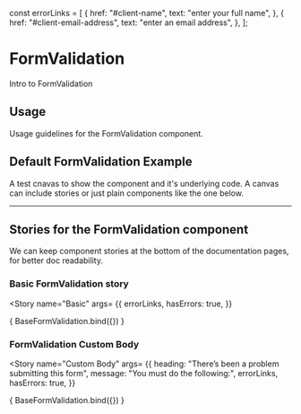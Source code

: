 
const errorLinks = [
  {
    href: "#client-name",
    text: "enter your full name",
  },
  {
    href: "#client-email-address",
    text: "enter an email address",
  },
];

<Meta title="Elements/FormValidation" component={FormValidation} />

# FormValidation
Intro to FormValidation

## Usage
Usage guidelines for the FormValidation component.

## Default FormValidation Example
A test cnavas to show the component and it's underlying code.
A canvas can include stories or just plain components like the one below.
<Canvas>
  <FormValidation
    heading="custom heading"
    message="custom validation message here"
    hasErrors="true">
  </FormValidation>
</Canvas>

<hr/>

## Stories for the FormValidation component
We can keep component stories at the bottom of the documentation pages, for better doc readability.

### Basic FormValidation story
<Story name="Basic"
  args= {{
    errorLinks,
    hasErrors: true,
  }}
>
  { BaseFormValidation.bind({}) }
</Story>


### FormValidation Custom Body
<Story name="Custom Body"
  args= {{
    heading: "There’s been a problem submitting this form",
    message: "You must do the following:",
    errorLinks,
    hasErrors: true,
  }}
>
  { BaseFormValidation.bind({}) }
</Story>